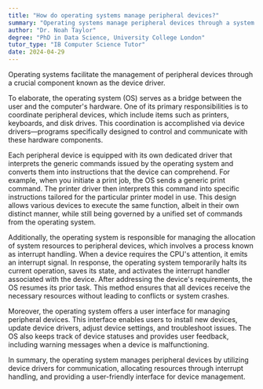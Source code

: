 ```yaml
---
title: "How do operating systems manage peripheral devices?"
summary: "Operating systems manage peripheral devices through a system component known as the device driver."
author: "Dr. Noah Taylor"
degree: "PhD in Data Science, University College London"
tutor_type: "IB Computer Science Tutor"
date: 2024-04-29
---
```


Operating systems facilitate the management of peripheral devices through a crucial component known as the device driver.

To elaborate, the operating system (OS) serves as a bridge between the user and the computer's hardware. One of its primary responsibilities is to coordinate peripheral devices, which include items such as printers, keyboards, and disk drives. This coordination is accomplished via device drivers—programs specifically designed to control and communicate with these hardware components.

Each peripheral device is equipped with its own dedicated driver that interprets the generic commands issued by the operating system and converts them into instructions that the device can comprehend. For example, when you initiate a print job, the OS sends a generic print command. The printer driver then interprets this command into specific instructions tailored for the particular printer model in use. This design allows various devices to execute the same function, albeit in their own distinct manner, while still being governed by a unified set of commands from the operating system.

Additionally, the operating system is responsible for managing the allocation of system resources to peripheral devices, which involves a process known as interrupt handling. When a device requires the CPU's attention, it emits an interrupt signal. In response, the operating system temporarily halts its current operation, saves its state, and activates the interrupt handler associated with the device. After addressing the device's requirements, the OS resumes its prior task. This method ensures that all devices receive the necessary resources without leading to conflicts or system crashes.

Moreover, the operating system offers a user interface for managing peripheral devices. This interface enables users to install new devices, update device drivers, adjust device settings, and troubleshoot issues. The OS also keeps track of device statuses and provides user feedback, including warning messages when a device is malfunctioning.

In summary, the operating system manages peripheral devices by utilizing device drivers for communication, allocating resources through interrupt handling, and providing a user-friendly interface for device management.
    
